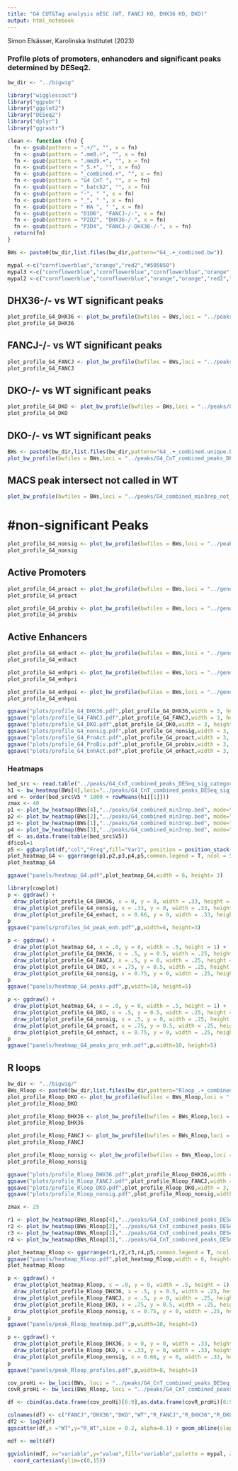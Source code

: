```yaml
---
title: "G4 CUT&Tag analysis mESC (WT, FANCJ KO, DHX36 KO, DKO)"
output: html_notebook
---
```


Simon Elsässer, Karolinska Institutet (2023)

### Profile plots of promoters, enhancders and significant peaks determined by DESeq2.

```r
bw_dir <- "../bigwig"

library("wigglescout")
library("ggpubr")
library("ggplot2")
library("DESeq2")
library("dplyr")
library("ggrastr")

clean <- function (fn) {
  fn <- gsub(pattern = ".+/", "", x = fn)
  fn <- gsub(pattern = ".mm9.+", "", x = fn)
  fn <- gsub(pattern = ".mm39.+", "", x = fn)
  fn <- gsub(pattern = "_S.+", "", x = fn)
  fn <- gsub(pattern = "_combined.+", "", x = fn)
  fn <- gsub(pattern = "G4 CnT ", "", x = fn)
  fn <- gsub(pattern = "_batch2", "", x = fn)
  fn <- gsub(pattern = "-", " ", x = fn)
  fn <- gsub(pattern = "_", " ", x = fn)
  fn <- gsub(pattern = " HA ", " ", x = fn)
  fn <- gsub(pattern = "D1D6", "FANCJ-/-", x = fn)
  fn <- gsub(pattern = "P2D2", "DHX36-/-", x = fn)
  fn <- gsub(pattern = "P3D4", "FANCJ-/-DHX36-/-", x = fn)
  return(fn)
}

BWs <- paste0(bw_dir,list.files(bw_dir,pattern="G4_.+_combined.bw"))

mypal <-c("cornflowerblue","orange","red2","#505050")
mypal3 <-c("cornflowerblue","cornflowerblue","cornflowerblue","orange","orange","orange","red2","red","red2","black","black","black")
mypal2 <-c("cornflowerblue","cornflowerblue","orange","orange","red2","red","black","black")
```

## DHX36-/- vs WT significant peaks
```r
plot_profile_G4_DHX36 <- plot_bw_profile(bwfiles = BWs,loci = "../peaks/G4_CnT_combined_peaks_DESeq_DHX36_sig.bed", mode="center", labels = clean(BWs),show_error=T,colors = mypal, verbose=F) + scale_y_continuous(limits=c(0,40))
plot_profile_G4_DHX36
```


## FANCJ-/- vs WT significant peaks
```r
plot_profile_G4_FANCJ <- plot_bw_profile(bwfiles = BWs,loci = "../peaks/G4_CnT_combined_peaks_DESeq_FANCJ_sig.bed", mode="center", labels = clean(BWs),show_error=T,colors = mypal, verbose=F) + scale_y_continuous(limits=c(0,40))
plot_profile_G4_FANCJ
```

## DKO-/- vs WT significant peaks
```r
plot_profile_G4_DKO <- plot_bw_profile(bwfiles = BWs,loci = "../peaks/G4_CnT_combined_peaks_DESeq_DKO_sig.bed", mode="center", labels = clean(BWs),show_error=T,colors = mypal, verbose=F)  + scale_y_continuous(limits=c(0,40))
plot_profile_G4_DKO
```


## DKO-/- vs WT significant peaks
```r
BWs <- paste0(bw_dir,list.files(bw_dir,pattern="G4_.+_combined.unique.bw"))
plot_bw_profile(bwfiles = BWs,loci = "../peaks/G4_CnT_combined_peaks_DESeq_DKO_sig_lfc_base_cutoff.bed", mode="center", labels = clean(BWs),show_error=T,colors = mypal, verbose=F)  + scale_y_continuous(limits=c(0,40))
```

## MACS peak intersect not called in WT
```r
plot_bw_profile(bwfiles = BWs,loci = "../peaks/G4_combined_min3rep_not_WT.bed", mode="center", labels = clean(BWs),show_error=T,colors = mypal, verbose=F)
```
# #non-significant Peaks
```r
plot_profile_G4_nonsig <- plot_bw_profile(bwfiles = BWs,loci = "../peaks/G4_CnT_combined_peaks_DESeq_nonsig.bed", mode="center", labels = clean(BWs),show_error=T,colors = mypal, verbose=F)  + scale_y_continuous(limits=c(0,40))
plot_profile_G4_nonsig
```

## Active Promoters
```r
plot_profile_G4_proact <- plot_bw_profile(bwfiles = BWs,loci = "../genome/genes_hi_1-10kb.mm39.bed", mode="start", labels = clean(BWs),show_error=T,colors = mypal, verbose=F)
plot_profile_G4_proact
```
```r
plot_profile_G4_probiv <- plot_bw_profile(bwfiles = BWs,loci = "../genome/K27_bivalent_genes.mm39.bed", mode="start", labels = clean(BWs),show_error=T,colors = mypal, verbose=F) + scale_y_continuous(limits=c(0,40))
plot_profile_G4_probiv
```

## Active Enhancers
```r
plot_profile_G4_enhact <- plot_bw_profile(bwfiles = BWs,loci = "../genome/ESC_Enhancer_CruzMolina.active.mm39.bed", mode="center", labels = clean(BWs),show_error=T,colors = mypal, verbose=F) + scale_y_continuous(limits=c(0,40))
plot_profile_G4_enhact
```
```r
plot_profile_G4_enhpri <- plot_bw_profile(bwfiles = BWs,loci = "../genome/ESC_Enhancer_CruzMolina.primed.mm39.bed", mode="center", labels = clean(BWs),show_error=T,colors = mypal, verbose=F) + scale_y_continuous(limits=c(0,25))
plot_profile_G4_enhpri
```

```r
plot_profile_G4_enhpoi <- plot_bw_profile(bwfiles = BWs,loci = "../genome/ESC_Enhancer_CruzMolina.poised.mm39.bed", mode="center", labels = clean(BWs),show_error=T,colors = mypal, verbose=F) + scale_y_continuous(limits=c(0,40))
plot_profile_G4_enhpoi
```

```r
ggsave("plots/profile_G4_DHX36.pdf",plot_profile_G4_DHX36,width = 3, height= 3)
ggsave("plots/profile_G4_FANCJ.pdf",plot_profile_G4_FANCJ,width = 3, height= 3)
ggsave("plots/profile_G4_DKO.pdf",plot_profile_G4_DKO,width = 3, height= 3)
ggsave("plots/profile_G4_nonsig.pdf",plot_profile_G4_nonsig,width = 3, height= 3)
ggsave("plots/profile_G4_ProAct.pdf",plot_profile_G4_proact,width = 3, height= 3)
ggsave("plots/profile_G4_ProBiv.pdf",plot_profile_G4_probiv,width = 3, height= 3)
ggsave("plots/profile_G4_EnhAct.pdf",plot_profile_G4_enhact,width = 3, height= 3)
```

### Heatmaps

```r
bed_src <- read.table("../peaks/G4_CnT_combined_peaks_DESeq_sig_categories.bed", header = F, sep = "\t")
h1 <- bw_heatmap(BWs[4],loci="../peaks/G4_CnT_combined_peaks_DESeq_sig_categories.bed", mode="center")
ord <- order(bed_src$V5 * 1000 + rowMeans(h1[[1]]))
zmax <- 40
p1 <- plot_bw_heatmap(BWs[4],"../peaks/G4_combined_min3rep.bed", mode="center", verbose=F,zmax = zmax, order_by = ord)
p2 <- plot_bw_heatmap(BWs[2],"../peaks/G4_combined_min3rep.bed", mode="center", verbose=F,zmax = zmax, order_by = ord)
p3 <- plot_bw_heatmap(BWs[1],"../peaks/G4_combined_min3rep.bed", mode="center", verbose=F,zmax = zmax, order_by = ord)
p4 <- plot_bw_heatmap(BWs[3],"../peaks/G4_combined_min3rep.bed", mode="center", verbose=F,zmax = zmax, order_by = ord)
df <- as.data.frame(table(bed_src$V5))
df$col=1
p5 <- ggbarplot(df,"col","Freq",fill="Var1", position = position_stack(reverse = TRUE), width = 0.1) + theme_void() + theme(legend.position = "none")
plot_heatmap_G4 <- ggarrange(p1,p2,p3,p4,p5,common.legend = T, ncol = 5)
plot_heatmap_G4
```

```r
ggsave("panels/heatmap_G4.pdf",plot_heatmap_G4,width = 6, height= 3)
```

```r
library(cowplot)
p <- ggdraw() +
  draw_plot(plot_profile_G4_DHX36, x = 0, y = 0, width = .33, height = 1) +
  draw_plot(plot_profile_G4_nonsig, x = .33, y = 0, width = .33, height = 1) +
  draw_plot(plot_profile_G4_enhact, x = 0.66, y = 0, width = .33, height = 1)
p
ggsave("panels/profiles_G4_peak_enh.pdf",p,width=8, height=3)
```


```r

p <- ggdraw() +
  draw_plot(plot_heatmap_G4, x = .0, y = 0, width = .5, height = 1) +
  draw_plot(plot_profile_G4_DHX36, x = .5, y = 0.5, width = .25, height = .5) +
  draw_plot(plot_profile_G4_FANCJ, x = .5, y = 0, width = .25, height = .5) +
  draw_plot(plot_profile_G4_DKO, x = .75, y = 0.5, width = .25, height = .5) +
  draw_plot(plot_profile_G4_nonsig, x = 0.75, y = 0, width = .25, height = .5)
p
ggsave("panels/heatmap_G4_peaks.pdf",p,width=10, height=5)
```

```r

p <- ggdraw() +
  draw_plot(plot_heatmap_G4, x = .0, y = 0, width = .5, height = 1) +
  draw_plot(plot_profile_G4_DKO, x = .5, y = 0.5, width = .25, height = .5) +
  draw_plot(plot_profile_G4_nonsig, x = .5, y = 0, width = .25, height = .5) +
  draw_plot(plot_profile_G4_proact, x = .75, y = 0.5, width = .25, height = .5) +
  draw_plot(plot_profile_G4_enhact, x = 0.75, y = 0, width = .25, height = .5)
p
ggsave("panels/heatmap_G4_peaks_pro_enh.pdf",p,width=10, height=5)
```

## R loops


```r
bw_dir <- "../bigwig/"
BWs_Rloop <- paste0(bw_dir,list.files(bw_dir,pattern="Rloop_.+_combined.bw"))
plot_profile_Rloop_DKO <- plot_bw_profile(bwfiles = BWs_Rloop,loci = "../peaks/G4_CnT_combined_peaks_DESeq_DKO_sig.bed", mode="center", labels = clean(BWs_Rloop),show_error=T,colors = mypal, verbose=F, remove_top=0.001) + scale_y_continuous(limits=c(0,15))
plot_profile_Rloop_DKO
```
```r
plot_profile_Rloop_DHX36 <- plot_bw_profile(bwfiles = BWs_Rloop,loci = "../peaks/G4_CnT_combined_peaks_DESeq_DHX36_sig.bed", mode="center", labels = clean(BWs_Rloop),show_error=T,colors = mypal, verbose=F) + scale_y_continuous(limits=c(0,15))
plot_profile_Rloop_DHX36
```

```r
plot_profile_Rloop_FANCJ <- plot_bw_profile(bwfiles = BWs_Rloop,loci = "../peaks/G4_CnT_combined_peaks_DESeq_FANCJ_sig.bed", mode="center", labels = clean(BWs_Rloop),show_error=T,colors = mypal, verbose=F) + scale_y_continuous(limits=c(0,15))
plot_profile_Rloop_FANCJ
```

```r
plot_profile_Rloop_nonsig <- plot_bw_profile(bwfiles = BWs_Rloop,loci = "../peaks/G4_CnT_combined_peaks_DESeq_nonsig.bed", mode="center", labels = clean(BWs_Rloop),show_error=T,colors = mypal, verbose=F) + scale_y_continuous(limits=c(0,15))
plot_profile_Rloop_nonsig
```

```r
ggsave("plots/profile_Rloop_DHX36.pdf",plot_profile_Rloop_DHX36,width = 3, height= 3)
ggsave("plots/profile_Rloop_FANCJ.pdf",plot_profile_Rloop_FANCJ,width = 3, height= 3)
ggsave("plots/profile_Rloop_DKO.pdf",plot_profile_Rloop_DKO,width = 3, height= 3)
ggsave("plots/profile_Rloop_nonsig.pdf",plot_profile_Rloop_nonsig,width = 3, height= 3)
```


```r

zmax <- 25

r1 <- plot_bw_heatmap(BWs_Rloop[4],"../peaks/G4_CnT_combined_peaks_DESeq_sig_categories.bed", mode="center", verbose=F,zmax = zmax, order_by = ord)
r2 <- plot_bw_heatmap(BWs_Rloop[2],"../peaks/G4_CnT_combined_peaks_DESeq_sig_categories.bed", mode="center", verbose=F,zmax = zmax, order_by = ord)
r3 <- plot_bw_heatmap(BWs_Rloop[1],"../peaks/G4_CnT_combined_peaks_DESeq_sig_categories.bed", mode="center", verbose=F,zmax = zmax, order_by = ord)
r4 <- plot_bw_heatmap(BWs_Rloop[3],"../peaks/G4_CnT_combined_peaks_DESeq_sig_categories.bed", mode="center", verbose=F,zmax = zmax, order_by = ord)

plot_heatmap_Rloop <- ggarrange(r1,r2,r3,r4,p5,common.legend = T, ncol = 5)
ggsave("panels/heatmap_Rloop.pdf",plot_heatmap_Rloop,width = 6, height= 3)
plot_heatmap_Rloop
```

```r

p <- ggdraw() +
  draw_plot(plot_heatmap_Rloop, x = .0, y = 0, width = .5, height = 1) +
  draw_plot(plot_profile_Rloop_DHX36, x = .5, y = 0.5, width = .25, height = .5) +
  draw_plot(plot_profile_Rloop_FANCJ, x = .5, y = 0, width = .25, height = .5) +
  draw_plot(plot_profile_Rloop_DKO, x = .75, y = 0.5, width = .25, height = .5) +
  draw_plot(plot_profile_Rloop_nonsig, x = 0.75, y = 0, width = .25, height = .5)
p
ggsave("panels/peak_Rloop_heatmap.pdf",p,width=10, height=5)
```

```r

p <- ggdraw() +
  draw_plot(plot_profile_Rloop_DHX36, x = 0, y = 0, width = .33, height = 1) +
  draw_plot(plot_profile_Rloop_DKO, x = .33, y = 0, width = .33, height = 1) +
  draw_plot(plot_profile_Rloop_nonsig, x = 0.66, y = 0, width = .33, height = 1)
p
ggsave("panels/peak_Rloop_profiles.pdf",p,width=8, height=3)
```


```r
cov_proHi <- bw_loci(BWs, loci = "../peaks/G4_CnT_combined_peaks_DESeq_DKO_sig.bed",labels = clean(BWs))
covR_proHi <- bw_loci(BWs_Rloop, loci = "../peaks/G4_CnT_combined_peaks_DESeq_DKO_sig.bed",labels = clean(BWs))

df <- cbind(as.data.frame(cov_proHi)[6:9],as.data.frame(covR_proHi)[6:9])

colnames(df) <- c("FANCJ","DHX36","DKO","WT","R_FANCJ","R_DHX36","R_DKO","R_WT")
df2 <- log2(df)
ggscatter(df,x ="WT",y="R_WT",size = 0.2, alpha=0.1) + geom_abline(slope = 1, intercept = 0, linetype="dashed", size=0.1) + coord_cartesian(xlim=c(0,100),ylim=c(0,100))
```

```r
mdf <- melt(df)

ggviolin(mdf, x="variable",y="value",fill="variable",palette = mypal, add="mean_sd") +
  coord_cartesian(ylim=c(0,15))
```

